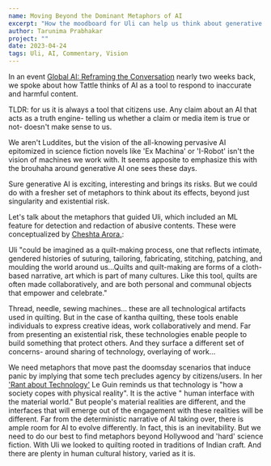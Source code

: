 ```yaml
---
name: Moving Beyond the Dominant Metaphors of AI
excerpt: "How the moodboard for Uli can help us think about generative AI"
author: Tarunima Prabhakar
project: ""
date: 2023-04-24
tags: Uli, AI, Commentary, Vision
---
```


In an event [Global AI: Reframing the Conversation](https://events.stanford.edu/event/global_ai_reframing_the_conversation "Global AI: Reframing the Conversation") nearly two weeks back, we spoke about how Tattle thinks of AI as a tool to respond to inaccurate and harmful content.&#x20;

TLDR: for us it is always a tool that citizens use. Any claim about an AI that acts as a truth engine- telling us whether a claim or media item is true or not- doesn't make sense to us.

We aren't Luddites, but the vision of the all-knowing pervasive AI epitomized in science fiction novels like 'Ex Machina' or 'I-Robot' isn't the vision of machines we work with. It seems apposite to emphasize this with the brouhaha around generative AI one sees these days.

Sure generative AI is exciting, interesting and brings its risks. But we could do with a fresher set of metaphors to think about its effects, beyond just singularity and existential risk.

Let's talk about the metaphors that guided Uli, which included an ML feature for detection and redaction of abusive contents. These were conceptualized by [Cheshta Arora.](https://uli.tattle.co.in/blog/making-of-mar-2022 "Uli"):

Uli "could be imagined as a quilt-making process, one that reflects intimate, gendered histories of suturing, tailoring, fabricating, stitching, patching, and moulding the world around us...Quilts and quilt-making are forms of a cloth-based narrative, art which is part of many cultures. Like this tool, quilts are often made collaboratively, and are both personal and communal objects that empower and celebrate."

Thread, needle, sewing machines... these are all technological artifacts used in quilting. But in the case of kantha quilting, these tools enable individuals to express creative ideas, work collaboratively and mend. Far from presenting an existential risk, these technologies enable people to build something that protect others. And they surface a different set of concerns- around sharing of technology, overlaying of work...

We need metaphors that move past the doomsday scenarios that induce panic by implying that some tech precludes agency by citizens/users. In her ['Rant about Technology'](<[https://t.co/hmE7SUvFj5](http://www.ursulakleguinarchive.com/Note-Technology.html)>) Le Guin reminds us that technology is "how a society copes with physical reality". It is the active " human interface with the material world." But people's material realities are different, and the interfaces that will emerge out of the engagement with these realities will be different. Far from the deterministic narrative of AI taking over, there is ample room for AI to evolve differently. In fact, this is an inevitability. But we need to do our best to find metaphors beyond Hollywood and 'hard' science fiction. With Uli we looked to quilting rooted in traditions of Indian craft. And there are plenty in human cultural history, varied as it is.
